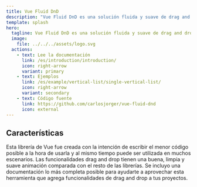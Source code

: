 ```yaml
---
title: Vue Fluid DnD
description: "Vue Fluid DnD es una solución fluida y suave de drag and drop para listas en Vue3 completamente animadas"
template: splash
hero:
  tagline: Vue Fluid DnD es una solución fluida y suave de drag and drop para listas en Vue3 completamente animadas.
  image:
    file: ../../../assets/logo.svg
  actions:
    - text: Lee la documentación
      link: /es/introduction/introduction/
      icon: right-arrow
      variant: primary
    - text: Ejemplos
      link: /es/example/vertical-list/single-vertical-list/
      icon: right-arrow
      variant: secondary
    - text: Código fuente
      link: https://github.com/carlosjorger/vue-fluid-dnd
      icon: external
---
```



## Características

<CardGrid>
  <Card title="Fácil y flexible" icon="pen">
    Esta librería de Vue fue creada con la intención de escribir el menor código
    posible a la hora de usarla y al mismo tiempo puede ser utilizada en muchos
    escenarios.
  </Card>
  <Card title="Limpia y animada" icon="rocket">
    Las funcionalidades drag and drop tienen una buena, limpia y suave animación
    comparada con el resto de las librerías.
  </Card>
  <Card title="Completamente documentado" icon="open-book">
    Se incluyo una documentación lo más completa posible para ayudarte a
    aprovechar esta herramienta que agrega funcionalidades de drag and drop a
    tus proyectos.
  </Card>
</CardGrid>
